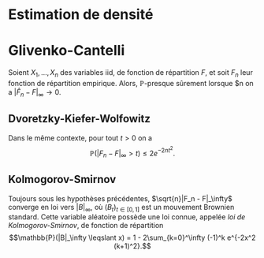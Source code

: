 # Estimation de densité

:::{#thm-glivenko}

# Glivenko-Cantelli

Soient $X_1, \dotsc, X_n$ des variables iid, de fonction de répartition $F$, et soit $F_n$ leur fonction de répartition empirique. Alors, $\mathbb{P}$-presque sûrement lorsque $n \to \infty on a $|\hat{F}_n - F|_\infty \to 0$. 

:::


:::{#thm-DKW}

## Dvoretzky-Kiefer-Wolfowitz
Dans le même contexte, pour tout $t>0$ on a 
$$\mathbb{P}(|F_n - F|_\infty > t) \leqslant 2e^{-2nt^2}.$$

:::

:::{#thm-kolmo-smirnov}

## Kolmogorov-Smirnov

Toujours sous les hypothèses précédentes, $\sqrt{n}|F_n - F|_\infty$ converge en loi vers $|B|_\infty$, où $(B_t)_{t\in [0,1]}$ est un mouvement Brownien standard. Cette variable aléatoire possède une loi connue, appelée *loi de Kolmogorov-Smirnov*, de fonction de répartition
$$\mathbb{P}(|B|_\infty \leqslant x) = 1 - 2\sum_{k=0}^\infty (-1)^k e^{-2x^2 (k+1)^2}.$$

:::